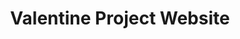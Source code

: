 ---
title: "Valentine Project Website"
publishedAt: "2025-04-23"
summary: "เว็บไซต์ที่ทำให้แฟนในวันวาเลนไทน์ ใช้ Next.JS / Tailwind CSS / Swiper"
images:
  - "/images/projects/website/valen-index.png"
  - "/images/projects/website/valen-card.png"
  - "/images/projects/website/valen-pics.png"
link: "https://iicxery.jittiphat.site/"
links: "https://github.com/Jittiphatz/Valentine-Project"
---